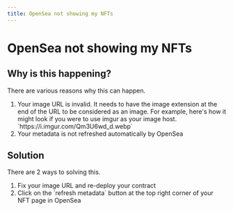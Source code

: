 ```yaml
---
title: OpenSea not showing my NFTs
---
```


# OpenSea not showing my NFTs

## Why is this happening?

<span>
  There are various reasons why this can happen.
</span>

<ol>
    <li>
        Your image URL is invalid. It needs to have the image extension at the end of the URL to be considered as an image. For example, here's how it might look if you were to use imgur as your image host. `https://i.imgur.com/Qm3U6wd_d.webp`
    </li>
    <li>Your metadata is not refreshed automatically by OpenSea</li>
</ol>

## Solution

<span>
  There are 2 ways to solving this.
</span>

<ol>
    <li>Fix your image URL and re-deploy your contract</li>
    <li>Click on the `refresh metadata` button at the top right corner of your NFT page in OpenSea</li>
</ol>